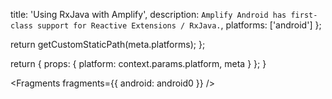 
  title: 'Using RxJava with Amplify',
  description: `Amplify Android has first-class support for Reactive Extensions / RxJava.`,
  platforms: ['android']
};

  return getCustomStaticPath(meta.platforms);
};

  return {
    props: {
      platform: context.params.platform,
      meta
    }
  };
}


<Fragments fragments={{ android: android0 }} />
